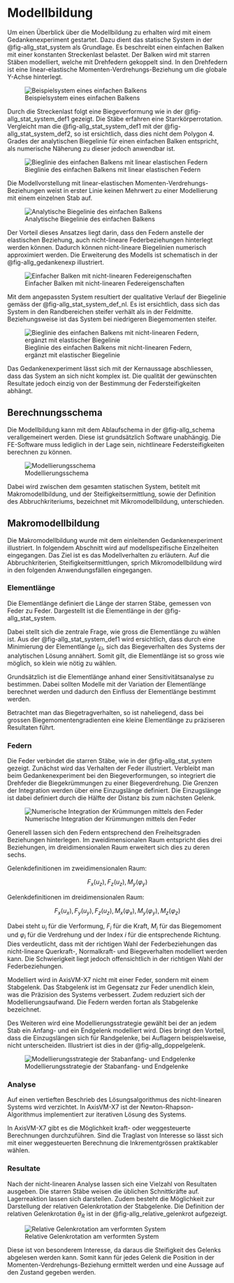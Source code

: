# Modellbildung 

Um einen Überblick über die Modellbildung zu erhalten wird mit einem Gedankenexperiment gestartet. Dazu dient das statische System in der @fig-allg_stat_system als Grundlage. Es beschreibt einen einfachen Balken mit einer konstanten Streckenlast belastet. Der Balken wird mit starren Stäben modelliert, welche mit Drehfedern gekoppelt sind. In den Drehfedern ist eine linear-elastische Momenten-Verdrehungs-Beziehung um die globale Y-Achse hinterlegt.

![Beispielsystem eines einfachen Balkens](../imgs/allg_stat_system.svg){#fig-allg_stat_system}

Durch die Streckenlast folgt eine Biegeverformung wie in der @fig-allg_stat_system_def1 gezeigt. Die Stäbe erfahren eine Starrkörperrotation. Vergleicht man die @fig-allg_stat_system_def1 mit der @fig-allg_stat_system_def2, so ist ersichtlich, dass dies nicht dem Polygon 4. Grades der analytischen Biegelinie für einen einfachen Balken entspricht, als numerische Näherung zu dieser jedoch anwendbar ist. 

![Bieglinie des einfachen Balkens mit linear elastischen Federn](../imgs/allg_stat_system_def1.svg){#fig-allg_stat_system_def1}

Die Modellvorstellung mit linear-elastischen Momenten-Verdrehungs-Beziehungen weist in erster Linie keinen Mehrwert zu einer Modellierung mit einem einzelnen Stab auf.

![Analytische Biegelinie des einfachen Balkens](../imgs/allg_stat_system_def2.svg){#fig-allg_stat_system_def2}

Der Vorteil dieses Ansatzes liegt darin, dass den Federn anstelle der elastischen Beziehung, auch nicht-lineare Federbeziehungen hinterlegt werden können. Dadurch können nicht-lineare Biegelinien numerisch approximiert werden. Die Erweiterung des Modells ist schematisch in der @fig-allg_gedankenexp illustriert.

![Einfacher Balken mit nicht-linearen Federeigenschaften](../imgs/allg_gedankenexp.svg){#fig-allg_gedankenexp}

Mit dem angepassten System resultiert der qualitative Verlauf der Biegelinie gemäss der @fig-allg_stat_system_def_nl. Es ist ersichtlich, dass sich das System in den Randbereichen steifer verhält als in der Feldmitte. Beziehungsweise ist das System bei niedrigeren Biegemomenten steifer.

![Bieglinie des einfachen Balkens mit nicht-linearen Federn, ergänzt mit elastischer Biegelinie](../imgs/allg_stat_system_def_nl.svg){#fig-allg_stat_system_def_nl}


Das Gedankenexperiment lässt sich mit der Kernaussage abschliessen, dass das System an sich nicht komplex ist. Die qualität der gewünschten Resultate jedoch einzig von der Bestimmung der Federsteifigkeiten abhängt.

## Berechnungsschema

Die Modellbildung kann mit dem Ablaufschema in der @fig-allg_schema verallgemeinert werden. Diese ist grundsätzlich Software unabhängig. Die FE-Software muss lediglich in der Lage sein, nichtlineare Federsteifigkeiten berechnen zu können.

![Modellierungsschema](../imgs/allg_schema.svg){#fig-allg_schema}

Dabei wird zwischen dem gesamten statischen System, betitelt mit Makromodellbildung, und der Steifigkeitsermittlung, sowie der Definition des Abbruchkriteriums, bezeichnet mit Mikromodellbildung, unterschieden.

## Makromodellbildung

Die Makromodellbildung wurde mit dem einleitenden Gedankenexperiment illustriert. In folgendem Abschnitt wird auf modellspezifische Einzelheiten eingegangen. Das Ziel ist es das Modellverhalten zu erläutern. Auf die Abbruchkriterien, Steifigkeitsermittlungen, sprich Mikromodellbildung wird in den folgenden Anwendungsfällen eingegangen. 

### Elementlänge

Die Elementlänge definiert die Länge der starren Stäbe, gemessen von Feder zu Feder. Dargestellt ist die Elementlänge in der @fig-allg_stat_system.

Dabei stellt sich die zentrale Frage, wie gross die Elementlänge zu wählen ist. Aus der @fig-allg_stat_system_def1 wird ersichtlich, dass durch eine Minimierung der Elementlänge $l_{El}$, sich das Biegeverhalten des Systems der analytischen Lösung annähert. Somit gilt, die Elementlänge ist so gross wie möglich, so klein wie nötig zu wählen. 

Grundsätzlich ist die Elementlänge anhand einer Sensitivitätsanalyse zu bestimmen. Dabei sollten Modelle mit der Variation der Elementlänge berechnet werden und dadurch den Einfluss der Elementlänge bestimmt werden. 

Betrachtet man das Biegetragverhalten, so ist naheliegend, dass bei grossen Biegemomentengradienten eine kleine Elementlänge zu präziseren Resultaten führt.

### Federn

Die Feder verbindet die starren Stäbe, wie in der @fig-allg_stat_system gezeigt. Zunächst wird das Verhalten der Feder illustriert. Verbleibt man beim Gedankenexperiment bei den Biegeverformungen, so integriert die Drehfeder die Biegekrümmungen zu einer Biegeverdrehung. Die Grenzen der Integration werden über eine Einzugslänge definiert. Die Einzugslänge ist dabei definiert durch die Hälfte der Distanz bis zum nächsten Gelenk. 

![Numerische Integration der Krümmungen mittels den Feder](../imgs/allg_feder.svg){#fig-allg_feder}

Generell lassen sich den Federn entsprechend den Freiheitsgraden Beziehungen hinterlegen. Im zweidimensionalen Raum entspricht dies drei Beziehungen, im dreidimensionalen Raum erweitert sich dies zu deren sechs.

Gelenkdefinitionen im zweidimensionalen Raum:

$$
F_x(u_z),F_z(u_z),M_y(\varphi_y)
$$ 

Gelenkdefinitionen im dreidimensionalen Raum:

$$
F_x(u_x),F_y(u_y),F_z(u_z),M_x(\varphi_x),M_y(\varphi_y),M_z(\varphi_z)
$$

Dabei steht $u_i$ für die Verformung, $F_i$ für die Kraft, $M_i$ für das Biegemoment und $\varphi_i$ für die Verdrehung und der Index $i$ für die entsprechende Richtung. Dies verdeutlicht, dass mit der richtigen Wahl der Federbeziehungen das nicht-lineare Querkraft-, Normalkraft- und Biegeverhalten modelliert werden kann. Die Schwierigkeit liegt jedoch offensichtlich in der richtigen Wahl der Federbeziehungen.

Modelliert wird in AxisVM-X7 nicht mit einer Feder, sondern mit einem Stabgelenk. Das Stabgelenk ist im Gegensatz zur Feder unendlich klein, was die Präzision des Systems verbessert. Zudem reduziert sich der Modellierungsaufwand. Die Federn werden fortan als Stabgelenke bezeichnet.

Des Weiteren wird eine Modellierungsstrategie gewählt bei der an jedem Stab ein Anfang- und ein Endgelenk modelliert wird. Dies bringt den Vorteil, dass die Einzugslängen sich für Randgelenke, bei Auflagern beispielsweise, nicht unterscheiden. Illustriert ist dies in der @fig-allg_doppelgelenk.

![Modellierungsstrategie der Stabanfang- und Endgelenke](../imgs/allg_doppelgelenk.svg){#fig-allg_doppelgelenk}


### Analyse

Auf einen vertieften Beschrieb des Lösungsalgorithmus des nicht-linearen Systems wird verzichtet. In AxisVM-X7 ist der Newton-Rhapson-Algorithmus implementiert zur iterativen Lösung des Systems.

In AxisVM-X7 gibt es die Möglichkeit kraft- oder weggesteuerte Berechnungen durchzuführen. Sind die Traglast von Interesse so lässt sich mit einer weggesteuerten Berechnung die Inkrementgrössen praktikabler wählen.

### Resultate

Nach der nicht-linearen Analyse lassen sich eine Vielzahl von Resultaten ausgeben. Die starren Stäbe weisen die üblichen Schnittkräfte auf. Lagerreaktion lassen sich darstellen. Zudem besteht die Möglichkeit zur Darstellung der relativen Gelenkrotation der Stabgelenke. Die Definition der relativen Gelenkrotation $\theta_R$ ist in der @fig-allg_relative_gelenkrot aufgezeigt.

![Relative Gelenkrotation am verformten System](../imgs/allg_relative_gelenkrot.svg){#fig-allg_relative_gelenkrot}

Diese ist von besonderem Interesse, da daraus die Steifigkeit des Gelenks abgelesen werden kann. Somit kann für jedes Gelenk die Position in der Momenten-Verdrehungs-Beziehung ermittelt werden und eine Aussage auf den Zustand gegeben werden.
